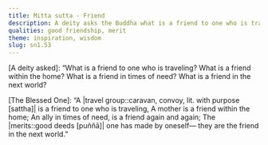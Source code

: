 ```yaml
---
title: Mitta sutta - Friend
description: A deity asks the Buddha what is a friend to one who is traveling, within the home, in times of need, and in the next world.
qualities: good friendship, merit
theme: inspiration, wisdom
slug: sn1.53
---
```


[A deity asked]: “What is a friend to one who is traveling?
What is a friend within the home?
What is a friend in times of need?
What is a friend in the next world?

[The Blessed One]: “A |travel group::caravan, convoy, lit. with purpose [sattha]| is a friend to one who is traveling,
A mother is a friend within the home;
An ally in times of need,
is a friend again and again;
The |merits::good deeds [puññā]| one has made by oneself—
they are the friend in the next world.”